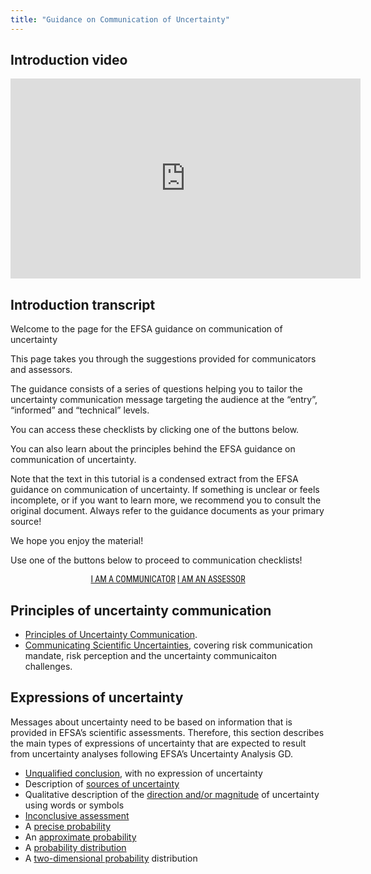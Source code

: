 ```yaml
---
title: "Guidance on Communication of Uncertainty"
---
```


:::: {.panel-tabset}

## Introduction video

<iframe width="560px" height="320px" allowfullscreen="true" allow="autoplay *" title="Sequence_01_UncertaintyCommunication" src="https://lu.instructuremedia.com/embed/80d0207a-7fe7-4f25-bf38-f17c21948716" frameborder="0"></iframe>

## Introduction transcript

Welcome to the page for the EFSA guidance on communication of uncertainty

This page takes you through the suggestions provided for communicators and assessors. 

The guidance consists of a series of questions helping you to tailor the uncertainty communication message targeting the audience at the “entry”, “informed” and “technical” levels.

You can access these checklists by clicking one of the buttons below. 

You can also learn about the principles behind the EFSA guidance on communication of uncertainty. 

Note that the text in this tutorial is a condensed extract from the EFSA guidance on communication of uncertainty. If something is unclear or feels incomplete, or if you want to learn more, we recommend you to consult the original document. Always refer to the guidance documents as your primary source! 

We hope you enjoy the material!

::::

Use one of the buttons below to proceed to communication checklists!

::: {#start-btn style="font-family: 'Roboto Condensed', Roboto, sans-serif; text-align: center;"}
[I AM A COMMUNICATOR](uncertainty-communication/communicator.qmd){.btn .btn-secondary .btn role="button"}
[I AM AN ASSESSOR](uncertainty-communication/assessor.qmd){.btn .btn-secondary .btn role="button"}
:::

:::{.callout-tip}
## Principles of uncertainty communication


- [Principles of Uncertainty Communication](principles-and-methods/uncertainty-communication-principles.qmd).
- [Communicating Scientific Uncertainties](principles-and-methods/uncertainty-communication-principles.qmd), covering risk communication mandate, risk perception and the uncertainty communicaiton challenges.
:::


:::{.callout-tip}
## Expressions of uncertainty

Messages about uncertainty need to be based on information that is provided in EFSA’s scientific assessments. Therefore, this section describes the main types of expressions of uncertainty that are expected to result from uncertainty analyses following EFSA’s Uncertainty Analysis GD.

- [Unqualified conclusion](uncertainty-communication/expressions-unqualified.qmd), with no expression of uncertainty
- Description of [sources of uncertainty](uncertainty-communication/expressions-sources.qmd) 
- Qualitative description of the [direction and/or magnitude](uncertainty-communication/expressions-direction.qmd) of uncertainty using words or symbols
- [Inconclusive assessment](uncertainty-communication/expressions-inconclusive.qmd)
- A [precise probability](uncertainty-communication/expressions-precise.qmd)
- An [approximate probability](uncertainty-communication/expressions-approximate.qmd)
- A [probability distribution](uncertainty-communication/expressions-distribution.qmd)
- A [two-dimensional probability](uncertainty-communication/expressions-2d.qmd) distribution
:::

